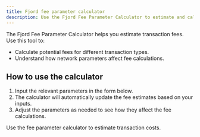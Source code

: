 ```yaml
---
title: Fjord fee parameter calculator
description: Use the Fjord Fee Parameter Calculator to estimate and calculate fees for transactions.
---
```


The Fjord Fee Parameter Calculator helps you estimate transaction fees. Use this tool to:

*   Calculate potential fees for different transaction types.
*   Understand how network parameters affect fee calculations.

## How to use the calculator

1.  Input the relevant parameters in the form below.
2.  The calculator will automatically update the fee estimates based on your inputs.
3.  Adjust the parameters as needed to see how they affect the fee calculations.

<Note>Use the fee parameter calculator to estimate transaction costs.</Note>
